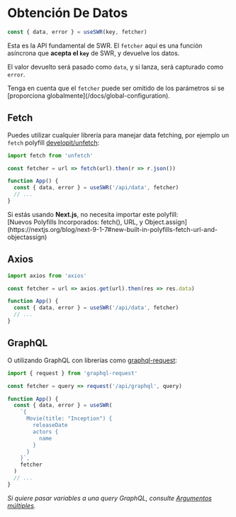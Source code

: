 
# Obtención De Datos

```js
const { data, error } = useSWR(key, fetcher)
```

Esta es la API fundamental de SWR. El `fetcher` aquí es una función asíncrona que **acepta el `key`** de SWR,
y devuelve los datos.

El valor devuelto será pasado como `data`, y si lanza, será capturado como `error`.

<Callout emoji="💡">
  Tenga en cuenta que el <code>fetcher</code> puede ser omitido de los
  parámetros si se [proporciona globalmente](/docs/global-configuration).
</Callout>

## Fetch

Puedes utilizar cualquier librería para manejar data fetching, por ejemplo un `fetch` polyfill [developit/unfetch](https://github.com/developit/unfetch):

```js
import fetch from 'unfetch'

const fetcher = url => fetch(url).then(r => r.json())

function App() {
  const { data, error } = useSWR('/api/data', fetcher)
  // ...
}
```

<Callout emoji="💡">
  Si estás usando <strong>Next.js</strong>, no necesita importar este polyfill:
  <br />
  [Nuevos Polyfills Incorporados: fetch(), URL, y
  Object.assign](https://nextjs.org/blog/next-9-1-7#new-built-in-polyfills-fetch-url-and-objectassign)
</Callout>

## Axios

```js
import axios from 'axios'

const fetcher = url => axios.get(url).then(res => res.data)

function App() {
  const { data, error } = useSWR('/api/data', fetcher)
  // ...
}
```

## GraphQL

O utilizando GraphQL con librerías como [graphql-request](https://github.com/prisma-labs/graphql-request):

```js
import { request } from 'graphql-request'

const fetcher = query => request('/api/graphql', query)

function App() {
  const { data, error } = useSWR(
    `{
      Movie(title: "Inception") {
        releaseDate
        actors {
          name
        }
      }
    }`,
    fetcher
  )
  // ...
}
```

_Si quiere pasar variables a una query GraphQL, consulte [Argumentos múltiples](/docs/arguments)._
